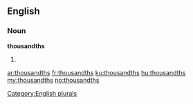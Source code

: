 ==English==

===Noun===
'''thousandths'''

# {{plural of|[[thousandth]]}}

[[Category:English plurals]]

[[ar:thousandths]]
[[fr:thousandths]]
[[ku:thousandths]]
[[hu:thousandths]]
[[my:thousandths]]
[[no:thousandths]]